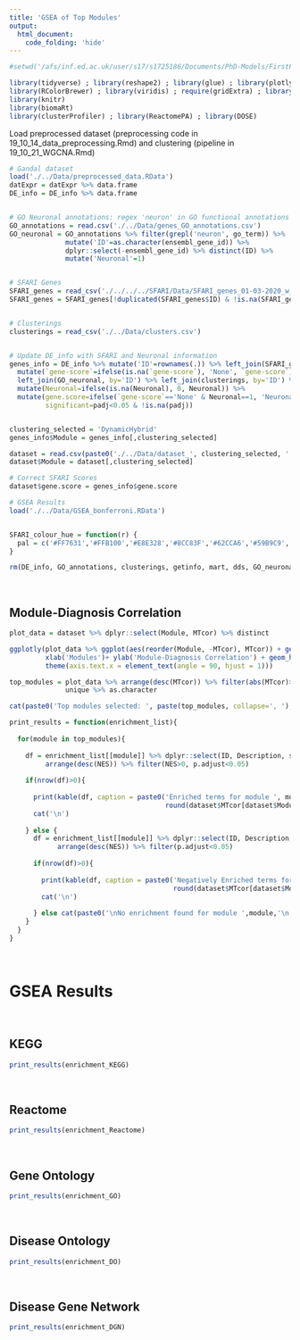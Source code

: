 ```yaml
---
title: 'GSEA of Top Modules'
output:
  html_document:
    code_folding: 'hide'
---
```


```r
#setwd('/afs/inf.ed.ac.uk/user/s17/s1725186/Documents/PhD-Models/FirstPUModel/RMarkdowns')

library(tidyverse) ; library(reshape2) ; library(glue) ; library(plotly) ; library(dendextend)
library(RColorBrewer) ; library(viridis) ; require(gridExtra) ; library(GGally)
library(knitr)
library(biomaRt)
library(clusterProfiler) ; library(ReactomePA) ; library(DOSE)

```


Load preprocessed dataset (preprocessing code in 19_10_14_data_preprocessing.Rmd) and clustering (pipeline in 19_10_21_WGCNA.Rmd)
```r

# Gandal dataset
load('./../Data/preprocessed_data.RData')
datExpr = datExpr %>% data.frame
DE_info = DE_info %>% data.frame


# GO Neuronal annotations: regex 'neuron' in GO functional annotations and label the genes that make a match as neuronal
GO_annotations = read.csv('./../Data/genes_GO_annotations.csv')
GO_neuronal = GO_annotations %>% filter(grepl('neuron', go_term)) %>% 
              mutate('ID'=as.character(ensembl_gene_id)) %>% 
              dplyr::select(-ensembl_gene_id) %>% distinct(ID) %>%
              mutate('Neuronal'=1)


# SFARI Genes
SFARI_genes = read_csv('./../../../SFARI/Data/SFARI_genes_01-03-2020_w_ensembl_IDs.csv')
SFARI_genes = SFARI_genes[!duplicated(SFARI_genes$ID) & !is.na(SFARI_genes$ID),]


# Clusterings
clusterings = read_csv('./../Data/clusters.csv')


# Update DE_info with SFARI and Neuronal information
genes_info = DE_info %>% mutate('ID'=rownames(.)) %>% left_join(SFARI_genes, by='ID') %>% 
  mutate(`gene-score`=ifelse(is.na(`gene-score`), 'None', `gene-score`)) %>%
  left_join(GO_neuronal, by='ID') %>% left_join(clusterings, by='ID') %>%
  mutate(Neuronal=ifelse(is.na(Neuronal), 0, Neuronal)) %>%
  mutate(gene.score=ifelse(`gene-score`=='None' & Neuronal==1, 'Neuronal', `gene-score`), 
         significant=padj<0.05 & !is.na(padj))


clustering_selected = 'DynamicHybrid'
genes_info$Module = genes_info[,clustering_selected]

dataset = read.csv(paste0('./../Data/dataset_', clustering_selected, '.csv'))
dataset$Module = dataset[,clustering_selected]

# Correct SFARI Scores
dataset$gene.score = genes_info$gene.score

# GSEA Results
load('./../Data/GSEA_bonferroni.RData')


SFARI_colour_hue = function(r) {
  pal = c('#FF7631','#FFB100','#E8E328','#8CC83F','#62CCA6','#59B9C9','#b3b3b3','#808080','gray','#d9d9d9')[r]
}

rm(DE_info, GO_annotations, clusterings, getinfo, mart, dds, GO_neuronal)
```
<br>

## Module-Diagnosis Correlation

```r
plot_data = dataset %>% dplyr::select(Module, MTcor) %>% distinct

ggplotly(plot_data %>% ggplot(aes(reorder(Module, -MTcor), MTcor)) + geom_bar(stat='identity', fill = plot_data$Module) + theme_minimal() + 
         xlab('Modules')+ ylab('Module-Diagnosis Correlation') + geom_hline(yintercept =c(0.9, -0.9), color = 'gray', linetype = 'dashed') + 
         theme(axis.text.x = element_text(angle = 90, hjust = 1)))
```

```r
top_modules = plot_data %>% arrange(desc(MTcor)) %>% filter(abs(MTcor)>0.9) %>% dplyr::pull(Module) %>% 
              unique %>% as.character

cat(paste0('Top modules selected: ', paste(top_modules, collapse=', '),'\n'))

print_results = function(enrichment_list){
  
  for(module in top_modules){
    
    df = enrichment_list[[module]] %>% dplyr::select(ID, Description, setSize, NES, p.adjust, qvalues) %>% 
         arrange(desc(NES)) %>% filter(NES>0, p.adjust<0.05)
    
    if(nrow(df)>0){
      
      print(kable(df, caption = paste0('Enriched terms for module ', module, ' (MTcor = ', 
                                       round(dataset$MTcor[dataset$Module==module][1],2),')')))
      cat('\n') 
    
    } else {
      df = enrichment_list[[module]] %>% dplyr::select(ID, Description, setSize, NES, p.adjust, qvalues) %>% 
            arrange(desc(NES)) %>% filter(p.adjust<0.05)
      
      if(nrow(df)>0){
        
        print(kable(df, caption = paste0('Negatively Enriched terms for module ', module, ' (MTcor = ', 
                                         round(dataset$MTcor[dataset$Module==module][1],2),')')))
        cat('\n') 
        
      } else cat(paste0('\nNo enrichment found for module ',module,'\n'))
    }
  }
}

```
<br>

# GSEA Results
<br>

## KEGG
```r

print_results(enrichment_KEGG)

```
<br>

## Reactome
```r

print_results(enrichment_Reactome)

```
<br>

## Gene Ontology
```r

print_results(enrichment_GO)

```
<br>

## Disease Ontology
```r

print_results(enrichment_DO)

```

<br>

## Disease Gene Network
```r

print_results(enrichment_DGN)

```
















